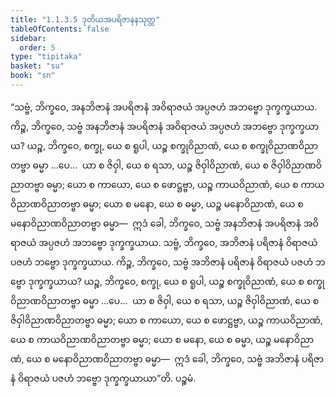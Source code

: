 ```yaml
---
title: "1.1.3.5 ဒုတိယအပရိဇာနနသုတ္တ"
tableOfContents: false
sidebar:
  order: 5
type: "tipitaka"
basket: "su"
book: "sn"
---
```



<DynamicBreadcrumb />

<Division number="27" book="sn" e="ch" v="18" p="283">

<Paragraph number="72" book="sn">
“သဗ္ဗံ, ဘိက္ခဝေ, အနဘိဇာနံ အပရိဇာနံ အဝိရာဇယံ အပ္ပဇဟံ အဘဗ္ဗော ဒုက္ခက္ခယာယ. ကိဉ္စ, ဘိက္ခဝေ, သဗ္ဗံ အနဘိဇာနံ အပရိဇာနံ အဝိရာဇယံ အပ္ပဇဟံ အဘဗ္ဗော ဒုက္ခက္ခယာယ? ယဉ္စ, ဘိက္ခဝေ, စက္ခု, ယေ စ ရူပါ, ယဉ္စ စက္ခုဝိညာဏံ, ယေ စ စက္ခုဝိညာဏဝိညာတဗ္ဗာ ဓမ္မာ …ပေ…  ယာ စ ဇိဝှါ, ယေ စ ရသာ, ယဉ္စ ဇိဝှါဝိညာဏံ, ယေ စ ဇိဝှါဝိညာဏဝိညာတဗ္ဗာ ဓမ္မာ; ယော စ ကာယော, ယေ စ ဖောဋ္ဌဗ္ဗာ, ယဉ္စ ကာယဝိညာဏံ, ယေ စ ကာယဝိညာဏဝိညာတဗ္ဗာ ဓမ္မာ; ယော စ မနော, ယေ စ ဓမ္မာ, ယဉ္စ မနောဝိညာဏံ, ယေ စ မနောဝိညာဏဝိညာတဗ္ဗာ ဓမ္မာ—  ဣဒံ ခေါ, ဘိက္ခဝေ, သဗ္ဗံ အနဘိဇာနံ အပရိဇာနံ အဝိရာဇယံ အပ္ပဇဟံ အဘဗ္ဗော ဒုက္ခက္ခယာယ.
</Paragraph>

<Paragraph number="73" book="sn">
သဗ္ဗံ, ဘိက္ခဝေ, အဘိဇာနံ ပရိဇာနံ ဝိရာဇယံ ပဇဟံ ဘဗ္ဗော ဒုက္ခက္ခယာယ. ကိဉ္စ, ဘိက္ခဝေ, သဗ္ဗံ အဘိဇာနံ ပရိဇာနံ ဝိရာဇယံ ပဇဟံ ဘဗ္ဗော ဒုက္ခက္ခယာယ? ယဉ္စ, ဘိက္ခဝေ, စက္ခု, ယေ စ ရူပါ, ယဉ္စ စက္ခုဝိညာဏံ, ယေ စ စက္ခုဝိညာဏဝိညာတဗ္ဗာ ဓမ္မာ …ပေ…  ယာ စ ဇိဝှါ, ယေ စ ရသာ, ယဉ္စ ဇိဝှါဝိညာဏံ, ယေ စ ဇိဝှါဝိညာဏဝိညာတဗ္ဗာ ဓမ္မာ; ယော စ ကာယော, ယေ စ ဖောဋ္ဌဗ္ဗာ, ယဉ္စ ကာယဝိညာဏံ, ယေ စ ကာယဝိညာဏဝိညာတဗ္ဗာ ဓမ္မာ; ယော စ မနော, ယေ စ ဓမ္မာ, ယဉ္စ မနောဝိညာဏံ, ယေ စ မနောဝိညာဏဝိညာတဗ္ဗာ ဓမ္မာ—  ဣဒံ ခေါ, ဘိက္ခဝေ, သဗ္ဗံ အဘိဇာနံ ပရိဇာနံ ဝိရာဇယံ ပဇဟံ ဘဗ္ဗော ဒုက္ခက္ခယာယာ”တိ.

</Paragraph>
</Division>

<Paragraph number="74" type="center" book="sn">
ပဉ္စမံ.
</Paragraph>
